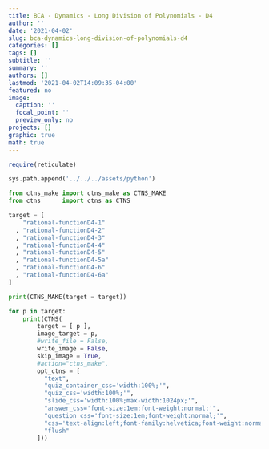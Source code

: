 ```yaml
---
title: BCA - Dynamics - Long Division of Polynomials - D4
author: ''
date: '2021-04-02'
slug: bca-dynamics-long-division-of-polynomials-d4
categories: []
tags: []
subtitle: ''
summary: ''
authors: []
lastmod: '2021-04-02T14:09:35-04:00'
featured: no
image:
  caption: ''
  focal_point: ''
  preview_only: no
projects: []
graphic: true
math: true
---
```

```r
require(reticulate)
```

```python
sys.path.append('../../../assets/python')

from ctns_make import ctns_make as CTNS_MAKE
from ctns      import ctns as CTNS
```

```python
target = [
    "rational-functionD4-1"
  , "rational-functionD4-2"
  , "rational-functionD4-3"
  , "rational-functionD4-4"
  , "rational-functionD4-5"
  , "rational-functionD4-5a"
  , "rational-functionD4-6"
  , "rational-functionD4-6a"
]

print(CTNS_MAKE(target = target))
```

```python

for p in target:
    print(CTNS(
        target = [ p ], 
        image_target = p,
        #write_file = False,
        write_image = False,
        skip_image = True,
        #action="ctns_make",
        opt_ctns = [
          "text",
          "quiz_container_css='width:100%;'",
          "quiz_css='width:100%;'",
          "slide_css='width:100%;max-width:1024px;'",
          "answer_css='font-size:1em;font-weight:normal;'",
          "question_css='font-size:1em;font-weight:normal;'",
          "css='text-align:left;font-family:helvetica;font-weight:normal;font-size:120%;color:rgb(77,77,77);'",
          "flush"
        ]))
```
